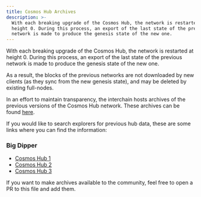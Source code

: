 ```yaml
---
title: Cosmos Hub Archives
description: >-
  With each breaking upgrade of the Cosmos Hub, the network is restarted at
  height 0. During this process, an export of the last state of the previous
  network is made to produce the genesis state of the new one.
---
```

With each breaking upgrade of the Cosmos Hub, the network is restarted at height 0. During this process, an export of the last state of the previous network is made to produce the genesis state of the new one.

As a result, the blocks of the previous networks are not downloaded by new clients (as they sync from the new genesis state), and may be deleted by existing full-nodes.

In an effort to maintain transparency, the interchain hosts archives of the previous versions of the Cosmos Hub network. These archives can be found [here](https://archive.interchain.io/).

If you would like to search explorers for previous hub data, these are some links where you can find the information:

### Big Dipper

* [Cosmos Hub 1](https://cosmoshub-1.bigdipper.live/)
* [Cosmos Hub 2](https://cosmoshub-2.bigdipper.live/)
* [Cosmos Hub 3](https://cosmoshub-3.bigdipper.live/)

If you want to make archives available to the community, feel free to open a PR to this file and add them.
